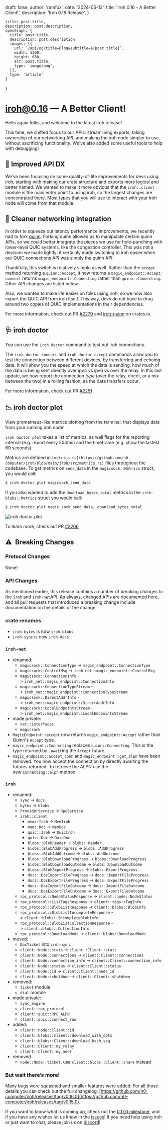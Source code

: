 

  draft: false,
  author: 'ramfox',
  date: '2024-05-13',
  title: 'Iroh 0.16 - A Better Client!',
  description: 'Iroh 0.16 Release',
}

    title: post.title,
    description: post.description,
    openGraph: {
      title: post.title,
      description: post.description,
      images: [{
        url: `/api/og?title=Blog&subtitle=${post.title}`,
        width: 1200,
        height: 630,
        alt: post.title,
        type: 'image/png',
      }],
      type: 'article'
    }
}


# iroh@0.16 — A Better Client!

Hello again folks, and welcome to the latest iroh release!

This time, we shifted focus to our APIs: streamlining exports, taking ownership of our networking API, and making the iroh node simpler to use, without sacrificing functionality. We’ve also added some useful tools to help with debugging!

## 📓 Improved API DX

We’ve been focusing on some quality-of-life improvements for devs using iroh, starting with making our crate structure and exports more logical and better named. We wanted to make it more obvious that the `iroh::client` module is the main entry point to using iroh, so the largest changes are concentrated there. Most types that you will use to interact with your iroh node will come from that module.

## 🚥 Cleaner networking integration

In order to squeeze out latency performance improvements, we recently had to fork [quinn](https://github.com/quinn-rs/quinn). Forking quinn allowed us to manipulate certain quinn APIs, so we could better integrate the pieces we use for  hole-punching with lower-level QUIC systems, like the congestion controller. This was not a decision we made lightly; it certainly made switching to iroh easier when our QUIC connections API was simply the quinn API.

Thankfully, this switch is relatively simple as well. Rather than the `accept` method returning a `quinn::Accept`, it now returns a `magic_endpoint::Accept`; `connect` returns `magic_endpoint::Connecting` rather than `quinn::Connecting`. Other API changes are listed below.

Also, we wanted to make life easier on folks using iroh, so we now also export the QUIC API from iroh itself. This way, devs do not have to drag around two copies of QUIC implementations in their dependencies.

For more information, check out PR [#2279]([https://github.com/n0-computer/iroh/pull/2279](https://github.com/n0-computer/iroh/pull/2279)) and [iroh-quinn]([https://crates.io/crates/iroh-quinn](https://crates.io/crates/iroh-quinn)) on crates.io.

## 🩺 iroh doctor

You can use the `iroh doctor` command to test out iroh connections.

The `iroh doctor connect` and `iroh doctor accept` commands allow you to test the connection between different devices, by transferring and echoing data. It will show you the speed at which the data is sending, how much of the data is being sent directly over ipv4 vs ipv6 vs over the relay. In this last update, we now report the connection *type* (over the relay, direct, or a mix between the two) in a rolling fashion, as the data transfers occur.

For more information, check out PR [#2251](https://github.com/n0-computer/iroh/pull/2251)

## 📉 iroh doctor plot

View prometheus-like metrics plotting from the terminal, that displays data from your running iroh node!

`iroh doctor plot` takes a list of metrics, as well flags for the reporting interval  (e.g. report every 500ms) and the timeframe (e.g. show the lastest 60 seconds).

Metrics are defined in `[metrics.rs](https://github.com/n0-computer/iroh/blob/main/iroh/src/metrics.rs)` files throughout the codebase. To get metrics on `send_data` in the `magicsock::Metrics` struct, you would call:

```bash
$ iroh doctor plot magicsock_send_data
```

If you also wanted to add the `download_bytes_total` metrics in the `iroh-blobs::Metrics` struct you would call:

```bash
$ iroh doctor plot magic_sock_send_data, download_bytes_total
```

<div className="not-prose">
  <Image src="/blog/iroh-0-16-a-better-client/iroh-doctor-plot.png" width={1200} height={754} alt="iroh doctor plot" />
</div>

To learn more, check out PR [#2206](https://github.com/n0-computer/iroh/pull/2206)

## ⚠️  Breaking Changes

### Protocol Changes

None!

### API Changes

As mentioned earlier, this release contains a number of breaking changes to the `iroh` and `iroh-net`API. As always, changed APIs are documented here, and all pull requests that introduced a breaking change include documentation on the details of the change.

### crate renames

- `iroh-bytes` is now `iroh-blobs`
- `iroh-sync` is now `iroh-docs`

### `iroh-net`

- renamed:
    - `magicsock::ConnectionType` -> `magic_endpoint::ConnectionType`
    - `magicsock::ControlMsg` -> `iroh_net::magic_endpoint::ControlMsg`
    - `magicsock::ConnectionInfo` -> `iroh_net::magic_endpoint::ConnectionInfo`
    - `magicsock::ConnectionTypeStream` -> `iroh_net::magic_endpoint::ConnectionTypeStream`
    - `magicsock::DirectAddrInfo` -> `iroh_net::magic_endpoint::DirectAddrInfo`
    - `magicsock::LocalEndpointsStream` -> `iroh_net::magic_endpoint::LocalEndpointsStream`
- made private:
    - `net::interfaces`
    - `magicsock`
- `MagicEndpoint::accept` now returns `magic_endpoint::Accept` rather than Quinn's `Accept` type.
- `magic_endpoint::Connecting` replaces `quinn::Connecting`. This is the type returned by `.await`ing the `Accept` future.
- `magic_endpoint::accept_conn` and `magic_endpoint::get_alpn` have been removed. You now accept the connection by directly awaiting the futures returned. To retrieve the ALPN use the new `Connecting::alpn` method.

### `iroh`

- renamed:
    - `sync` -> `docs`
    - `bytes` -> `blobs`
    - `ProviderService` -> `RpcService`
    - `iroh::client`
        - `mem::Iroh` -> `MemIroh`
        - `mem::Doc` -> `MemDoc`
        - `quic::Iroh` -> `QuicIroh`
        - `quic::Doc` -> `QuicDoc`
        - `blobs::BlobReader` -> `blobs::Reader`
        - `blobs::BlobAddProgress` -> `blobs::AddProgress`
        - `blobs::BlobAddOutcome` -> `blobs::AddOutcome`
        - `blobs::BlobDownloadProgress` -> `blobs::DownloadProgress`
        - `blobs::BlobDownloadOutcome` -> `blobs::DownloadOutcome`
        - `blobs::BlobExportProgress` -> `blobs::ExportProgress`
        - `docs::DocImportFileProgress` -> `docs::ImportFileProgress`
        - `docs::DocExportFileProgress` -> `docs::ExportFileProgress`
        - `docs::DocImportFileOutcome` -> `docs::ImportFileOutcome`
        - `docs::DocExportFileOutcome` -> `docs::ExportFileOutcome`
    - `rpc_protocol::NodeStatusResponse` -> `client::node::NodeStatus`
    - `rpc_protocol::ListTagsResponse` -> `client::tags::TagInfo`
    - `rpc_protocol::BlobListResponse` -> `client::blobs::BlobInfo`
    - `rpc_protocol::BlobListIncompleteResponse` -> `client::blobs::IncompleteBlobInfo`
    - `rpc_protocol::BlobListCollectionResponse` -> `client::blobs::CollectionInfo`
    - `rpc_protocol::DownloadMode` -> `client::blobs::DownloadMode`
- moved:
    - `DocTicket` into `iroh-sync`
    - `client::Node::stats` -> `client::Client::stats`
    - `client::Node::connections` -> `client::Client::connections`
    - `client::Node::connection_info` -> `client::Client::connection_info`
    - `client::Node::status` -> `client::Client::status`
    - `client::Node::id` -> `client::Client::node_id`
    - `client::Node::shutdown` -> `client::Client::shutdown`
- removed:
    - `ticket` module
    - `dial` module
- made private:
    - `sync_engine`
    - `client::rpc_protocol`
    - `client::quic::RPC_ALPN`
    - `client::quic::connect_raw`
- added:
    - `client::node::Client::id`
    - `client::blobs::Client::download_with_opts`
    - `client::blobs::Client::download_hash_seq`
    - `client::Client::my_relay`
    - `client::Client::my_addr`
- removed
    - `node::Node::ticket`, use `client::blobs::Client::share` instead

### But wait there’s more!

Many bugs were squashed and smaller features were added. For all those details you can check out the full changelog: [https://github.com/n0-computer/iroh/releases/tag/v0.16.0](https://github.com/n0-computer/iroh/releases/tag/v0.15.0).

If you want to know what is coming up, check out the [0.17.0 milestone](https://github.com/n0-computer/iroh/milestone/23), and if you have any wishes let us know in the [issues](https://github.com/n0-computer/iroh/issues)! If you need help using iroh or just want to chat, please join us on [discord](https://discord.com/invite/DpmJgtU7cW)!
